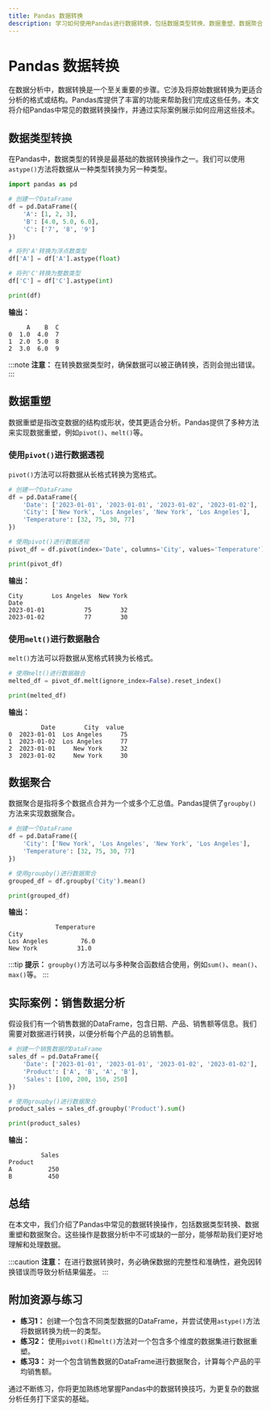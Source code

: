 ```yaml
---
title: Pandas 数据转换
description: 学习如何使用Pandas进行数据转换，包括数据类型转换、数据重塑、数据聚合等操作，适合初学者。
---
```


# Pandas 数据转换

在数据分析中，数据转换是一个至关重要的步骤。它涉及将原始数据转换为更适合分析的格式或结构。Pandas库提供了丰富的功能来帮助我们完成这些任务。本文将介绍Pandas中常见的数据转换操作，并通过实际案例展示如何应用这些技术。

## 数据类型转换

在Pandas中，数据类型的转换是最基础的数据转换操作之一。我们可以使用`astype()`方法将数据从一种类型转换为另一种类型。

```python
import pandas as pd

# 创建一个DataFrame
df = pd.DataFrame({
    'A': [1, 2, 3],
    'B': [4.0, 5.0, 6.0],
    'C': ['7', '8', '9']
})

# 将列'A'转换为浮点数类型
df['A'] = df['A'].astype(float)

# 将列'C'转换为整数类型
df['C'] = df['C'].astype(int)

print(df)
```

**输出：**
```
     A    B  C
0  1.0  4.0  7
1  2.0  5.0  8
2  3.0  6.0  9
```

:::note
**注意：** 在转换数据类型时，确保数据可以被正确转换，否则会抛出错误。
:::

## 数据重塑

数据重塑是指改变数据的结构或形状，使其更适合分析。Pandas提供了多种方法来实现数据重塑，例如`pivot()`、`melt()`等。

### 使用`pivot()`进行数据透视

`pivot()`方法可以将数据从长格式转换为宽格式。

```python
# 创建一个DataFrame
df = pd.DataFrame({
    'Date': ['2023-01-01', '2023-01-01', '2023-01-02', '2023-01-02'],
    'City': ['New York', 'Los Angeles', 'New York', 'Los Angeles'],
    'Temperature': [32, 75, 30, 77]
})

# 使用pivot()进行数据透视
pivot_df = df.pivot(index='Date', columns='City', values='Temperature')

print(pivot_df)
```

**输出：**
```
City        Los Angeles  New York
Date                              
2023-01-01           75        32
2023-01-02           77        30
```

### 使用`melt()`进行数据融合

`melt()`方法可以将数据从宽格式转换为长格式。

```python
# 使用melt()进行数据融合
melted_df = pivot_df.melt(ignore_index=False).reset_index()

print(melted_df)
```

**输出：**
```
         Date        City  value
0  2023-01-01  Los Angeles     75
1  2023-01-02  Los Angeles     77
2  2023-01-01     New York     32
3  2023-01-02     New York     30
```

## 数据聚合

数据聚合是指将多个数据点合并为一个或多个汇总值。Pandas提供了`groupby()`方法来实现数据聚合。

```python
# 创建一个DataFrame
df = pd.DataFrame({
    'City': ['New York', 'Los Angeles', 'New York', 'Los Angeles'],
    'Temperature': [32, 75, 30, 77]
})

# 使用groupby()进行数据聚合
grouped_df = df.groupby('City').mean()

print(grouped_df)
```

**输出：**
```
             Temperature
City                    
Los Angeles         76.0
New York           31.0
```

:::tip
**提示：** `groupby()`方法可以与多种聚合函数结合使用，例如`sum()`、`mean()`、`max()`等。
:::

## 实际案例：销售数据分析

假设我们有一个销售数据的DataFrame，包含日期、产品、销售额等信息。我们需要对数据进行转换，以便分析每个产品的总销售额。

```python
# 创建一个销售数据的DataFrame
sales_df = pd.DataFrame({
    'Date': ['2023-01-01', '2023-01-01', '2023-01-02', '2023-01-02'],
    'Product': ['A', 'B', 'A', 'B'],
    'Sales': [100, 200, 150, 250]
})

# 使用groupby()进行数据聚合
product_sales = sales_df.groupby('Product').sum()

print(product_sales)
```

**输出：**
```
         Sales
Product       
A          250
B          450
```

## 总结

在本文中，我们介绍了Pandas中常见的数据转换操作，包括数据类型转换、数据重塑和数据聚合。这些操作是数据分析中不可或缺的一部分，能够帮助我们更好地理解和处理数据。

:::caution
**注意：** 在进行数据转换时，务必确保数据的完整性和准确性，避免因转换错误而导致分析结果偏差。
:::

## 附加资源与练习

- **练习1：** 创建一个包含不同类型数据的DataFrame，并尝试使用`astype()`方法将数据转换为统一的类型。
- **练习2：** 使用`pivot()`和`melt()`方法对一个包含多个维度的数据集进行数据重塑。
- **练习3：** 对一个包含销售数据的DataFrame进行数据聚合，计算每个产品的平均销售额。

通过不断练习，你将更加熟练地掌握Pandas中的数据转换技巧，为更复杂的数据分析任务打下坚实的基础。